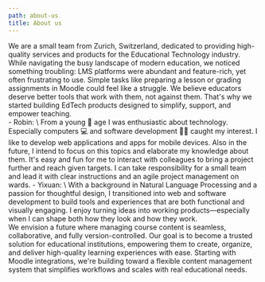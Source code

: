 ```yaml
---
path: about-us
title: About us
---
```


<Section title="Our Story">
We are a small team from Zurich, Switzerland, dedicated to providing high-quality services and products for the Educational Technology industry.
</Section>

<Section title="Values">
  <Values
    items={[
      { title: 'Evolutionary', description: 'We are committed to continuous incremental improvements.' },
      { title: 'Empathetic', description: 'We prioritize understanding and addressing the needs of our users.' },
      { title: 'Aspirational', description: 'We start with small projects and aim to grow into larger solutions.' }
    ]}
  />
</Section>

<Section title="Inspirations">
  <QuoteBox>
  While navigating the busy landscape of modern education, we noticed something troubling: LMS platforms were abundant and feature-rich, yet often frustrating to use. Simple tasks like preparing a lesson or grading assignments in Moodle could feel like a struggle. We believe educators deserve better tools that work with them, not against them. That's why we started building EdTech products designed to simplify, support, and empower teaching.
  </QuoteBox>
</Section>

<Section title="Team">
- Robin: \
From a young 👦 age I was enthusiastic about technology. Especially computers 💻 and software development 👨‍💻 caught my interest. I like to develop web applications and apps for mobile devices. Also in the future, I intend to focus on this topics and elaborate my knowledge about them.
It's easy and fun for me to interact with colleagues to bring a project further and reach given targets. I can take responsibility for a small team and lead it with clear instructions and an agile project management on wards.
- Yixuan: \
With a background in Natural Language Processing and a passion for thoughtful design, I transitioned into web and software development to build tools and experiences that are both functional and visually engaging. I enjoy turning ideas into working products—especially when I can shape both how they look and how they work.
</Section>

<Section title="Future Goals">
We envision a future where managing course content is seamless, collaborative, and fully version-controlled. Our goal is to become a trusted solution for educational institutions, empowering them to create, organize, and deliver high-quality learning experiences with ease. Starting with Moodle integrations, we're building toward a flexible content management system that simplifies workflows and scales with real educational needs.
</Section>